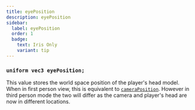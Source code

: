 ```yaml
---
title: eyePosition
description: eyePosition
sidebar:
  label: eyePosition
  order: 1
  badge:
    text: Iris Only
    variant: tip
---
```


### `uniform vec3 eyePosition;`

This value stores the world space position of the player's head model. When in first person view, this is equivalent to [`cameraPosition`](/reference/uniforms/general/cameraposition). However in third person mode the two will differ as the camera and player's head are now in different locations.
